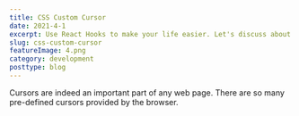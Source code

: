 ```yaml
---
title: CSS Custom Cursor
date: 2021-4-1
excerpt: Use React Hooks to make your life easier. Let's discuss about all the hooks used in react.
slug: css-custom-cursor
featureImage: 4.png
category: development
posttype: blog
---
```


Cursors are indeed an important part of any web page. There are so many pre-defined cursors provided by the browser.

<CustomCursor />

